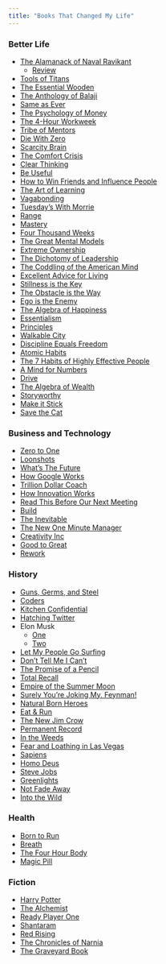 ```yaml
---
title: "Books That Changed My Life"
---
```


### Better Life 

- [The Alamanack of Naval Ravikant](https://a.co/d/crZWpii)
    - [Review](https://mftokic.github.io/posts/2023-12-30-naval-book/)
- [Tools of Titans](https://a.co/d/dQsTYXz)
- [The Essential Wooden](https://a.co/d/4Xk3z9z) 
- [The Anthology of Balaji](https://a.co/d/7QqpPoP) 
- [Same as Ever](https://a.co/d/h4Gnzkh) 
- [The Psychology of Money](https://a.co/d/a0wS9q3) 
- [The 4-Hour Workweek](https://a.co/d/807kjQ6) 
- [Tribe of Mentors](https://a.co/d/17BeUMU) 
- [Die With Zero](https://a.co/d/6rp1z1f)
- [Scarcity Brain](https://a.co/d/3Zvtq0v) 
- [The Comfort Crisis](https://a.co/d/0DWDHof) 
- [Clear Thinking](https://a.co/d/iskLDlo) 
- [Be Useful](https://a.co/d/fGAAVFD) 
- [How to Win Friends and Influence People](https://a.co/d/0BuoA8j) 
- [The Art of Learning](https://a.co/d/0sTDPsQ) 
- [Vagabonding](https://a.co/d/9fidOhp) 
- [Tuesday's With Morrie](https://a.co/d/fW1iUit)
- [Range](https://a.co/d/2K1TX8Q) 
- [Mastery](https://a.co/d/73jYaat) 
- [Four Thousand Weeks](https://a.co/d/9mAQGmd) 
- [The Great Mental Models](https://a.co/d/feiSnef) 
- [Extreme Ownership](https://a.co/d/hJCx3ez) 
- [The Dichotomy of Leadership](https://a.co/d/imGJCcX) 
- [The Coddling of the American Mind](https://a.co/d/fIAYoBg) 
- [Excellent Advice for Living](https://a.co/d/2d7dRml) 
- [Stillness is the Key](https://a.co/d/gHVYK68) 
- [The Obstacle is the Way](https://a.co/d/ftiqhOR) 
- [Ego is the Enemy](https://a.co/d/6WGZdCX) 
- [The Algebra of Happiness](https://a.co/d/ePmlrWu)
- [Essentialism](https://a.co/d/9eFwdlI) 
- [Principles](https://a.co/d/0PWw75o)
- [Walkable City](https://a.co/d/5Ry8Tex)
- [Discipline Equals Freedom](https://a.co/d/86hV0AC)
- [Atomic Habits](https://a.co/d/8g41hIh)
- [The 7 Habits of Highly Effective People](https://a.co/d/7hW4cRC) 
- [A Mind for Numbers](https://a.co/d/981NWqD) 
- [Drive](https://a.co/d/4MRjLVG) 
- [The Algebra of Wealth](https://a.co/d/7eMvnCu) 
- [Storyworthy](https://a.co/d/4AP0Ba2)
- [Make it Stick](https://a.co/d/8Yl8arM)
- [Save the Cat](https://a.co/d/9822oZz)

### Business and Technology

- [Zero to One](https://a.co/d/cHMChgC) 
- [Loonshots](https://a.co/d/8okiYup)
- [What's The Future](https://a.co/d/2xPzmz8) 
- [How Google Works](https://a.co/d/i7DP37D) 
- [Trillion Dollar Coach](https://a.co/d/3PLoJzi) 
- [How Innovation Works](https://a.co/d/bpiMlYT)  
- [Read This Before Our Next Meeting](https://a.co/d/f1GQXHz) 
- [Build](https://a.co/d/3qN8L24) 
- [The Inevitable](https://a.co/d/d33xeb6)
- [The New One Minute Manager](https://a.co/d/dEP66vU)
- [Creativity Inc](https://a.co/d/eaFWuT6) 
- [Good to Great](https://a.co/d/9zpUo66) 
- [Rework](https://a.co/d/bSZc6Ny)

### History

- [Guns, Germs, and Steel](https://a.co/d/eOV6YM1) 
- [Coders](https://a.co/d/i3uABiu) 
- [Kitchen Confidential](https://a.co/d/8rUGuU1) 
- [Hatching Twitter](https://a.co/d/20Q13XU)
- Elon Musk
    - [One](https://a.co/d/a9N0gxu) 
    - [Two](https://a.co/d/gvbNQk1)
- [Let My People Go Surfing](https://a.co/d/evhnRz7)
- [Don't Tell Me I Can't](https://a.co/d/17qTrlm) 
- [The Promise of a Pencil](https://a.co/d/3HqpMHL) 
- [Total Recall](https://a.co/d/epggQYS) 
- [Empire of the Summer Moon](https://a.co/d/dOqs32n) 
- [Surely You're Joking My. Feynman!](https://a.co/d/5AwoesS)
- [Natural Born Heroes](https://a.co/d/f0RUD2q) 
- [Eat & Run](https://a.co/d/6J7b8Zd)
- [The New Jim Crow](https://a.co/d/8EutVs7)
- [Permanent Record](https://a.co/d/ejfvN1H)
- [In the Weeds](https://a.co/d/aarVD7p)
- [Fear and Loathing in Las Vegas](https://a.co/d/2cHi515) 
- [Sapiens](https://a.co/d/2mOShOL) 
- [Homo Deus](https://a.co/d/1YayXCD) 
- [Steve Jobs](https://a.co/d/cnQ1WZU)
- [Greenlights](https://a.co/d/h8jSR59) 
- [Not Fade Away](https://a.co/d/bvJWrHI)
- [Into the Wild](https://a.co/d/5EHxFLk)

### Health

- [Born to Run](https://a.co/d/c6dUa5P) 
- [Breath](https://a.co/d/aLiLd4n) 
- [The Four Hour Body](https://a.co/d/7ixne61)
- [Magic Pill](https://a.co/d/9kWYp66)

### Fiction 

- [Harry Potter](https://a.co/d/dp99O8G)
- [The Alchemist](https://a.co/d/iM0QEZm)
- [Ready Player One](https://a.co/d/iliEDCu)  
- [Shantaram](https://a.co/d/h4XGW1K) 
- [Red Rising](https://a.co/d/dpoc8nn)
- [The Chronicles of Narnia](https://a.co/d/6gQl8do)
- [The Graveyard Book](https://a.co/d/3RzYHIR) 